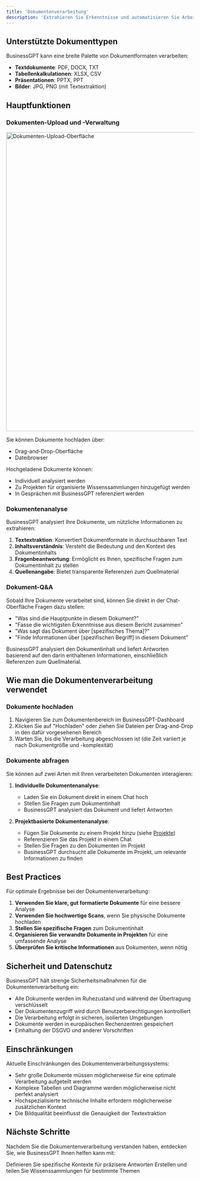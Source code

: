 ```yaml
---
title: 'Dokumentenverarbeitung'
description: 'Extrahieren Sie Erkenntnisse und automatisieren Sie Arbeitsabläufe aus Ihren Geschäftsdokumenten'
---
```


## Unterstützte Dokumenttypen

BusinessGPT kann eine breite Palette von Dokumentformaten verarbeiten:

- **Textdokumente**: PDF, DOCX, TXT
- **Tabellenkalkulationen**: XLSX, CSV
- **Präsentationen**: PPTX, PPT
- **Bilder**: JPG, PNG (mit Textextraktion)

## Hauptfunktionen

### Dokumenten-Upload und -Verwaltung

<img
  src="/images/screen/upload_dark.png"
  alt="Dokumenten-Upload-Oberfläche"
  width="800"
/>

Sie können Dokumente hochladen über:
- Drag-and-Drop-Oberfläche
- Dateibrowser

Hochgeladene Dokumente können:
- Individuell analysiert werden
- Zu Projekten für organisierte Wissenssammlungen hinzugefügt werden
- In Gesprächen mit BusinessGPT referenziert werden

### Dokumentenanalyse

BusinessGPT analysiert Ihre Dokumente, um nützliche Informationen zu extrahieren:

1. **Textextraktion**: Konvertiert Dokumentformate in durchsuchbaren Text
2. **Inhaltsverständnis**: Versteht die Bedeutung und den Kontext des Dokumentinhalts
3. **Fragenbeantwortung**: Ermöglicht es Ihnen, spezifische Fragen zum Dokumentinhalt zu stellen
4. **Quellenangabe**: Bietet transparente Referenzen zum Quellmaterial

### Dokument-Q&A

Sobald Ihre Dokumente verarbeitet sind, können Sie direkt in der Chat-Oberfläche Fragen dazu stellen:

- "Was sind die Hauptpunkte in diesem Dokument?"
- "Fasse die wichtigsten Erkenntnisse aus diesem Bericht zusammen"
- "Was sagt das Dokument über [spezifisches Thema]?"
- "Finde Informationen über [spezifischen Begriff] in diesem Dokument"

BusinessGPT analysiert den Dokumentinhalt und liefert Antworten basierend auf den darin enthaltenen Informationen, einschließlich Referenzen zum Quellmaterial.

## Wie man die Dokumentenverarbeitung verwendet

### Dokumente hochladen

1. Navigieren Sie zum Dokumentenbereich im BusinessGPT-Dashboard
2. Klicken Sie auf "Hochladen" oder ziehen Sie Dateien per Drag-and-Drop in den dafür vorgesehenen Bereich
3. Warten Sie, bis die Verarbeitung abgeschlossen ist (die Zeit variiert je nach Dokumentgröße und -komplexität)

### Dokumente abfragen

Sie können auf zwei Arten mit Ihren verarbeiteten Dokumenten interagieren:

1. **Individuelle Dokumentenanalyse**:
   - Laden Sie ein Dokument direkt in einem Chat hoch
   - Stellen Sie Fragen zum Dokumentinhalt
   - BusinessGPT analysiert das Dokument und liefert Antworten

2. **Projektbasierte Dokumentenanalyse**:
   - Fügen Sie Dokumente zu einem Projekt hinzu (siehe [Projekte](/features/projects))
   - Referenzieren Sie das Projekt in einem Chat
   - Stellen Sie Fragen zu den Dokumenten im Projekt
   - BusinessGPT durchsucht alle Dokumente im Projekt, um relevante Informationen zu finden

## Best Practices

Für optimale Ergebnisse bei der Dokumentenverarbeitung:

1. **Verwenden Sie klare, gut formatierte Dokumente** für eine bessere Analyse
2. **Verwenden Sie hochwertige Scans**, wenn Sie physische Dokumente hochladen
3. **Stellen Sie spezifische Fragen** zum Dokumentinhalt
4. **Organisieren Sie verwandte Dokumente in Projekten** für eine umfassende Analyse
5. **Überprüfen Sie kritische Informationen** aus Dokumenten, wenn nötig

## Sicherheit und Datenschutz

BusinessGPT hält strenge Sicherheitsmaßnahmen für die Dokumentenverarbeitung ein:

- Alle Dokumente werden im Ruhezustand und während der Übertragung verschlüsselt
- Der Dokumentenzugriff wird durch Benutzerberechtigungen kontrolliert
- Die Verarbeitung erfolgt in sicheren, isolierten Umgebungen
- Dokumente werden in europäischen Rechenzentren gespeichert
- Einhaltung der DSGVO und anderer Vorschriften

## Einschränkungen

Aktuelle Einschränkungen des Dokumentenverarbeitungssystems:

- Sehr große Dokumente müssen möglicherweise für eine optimale Verarbeitung aufgeteilt werden
- Komplexe Tabellen und Diagramme werden möglicherweise nicht perfekt analysiert
- Hochspezialisierte technische Inhalte erfordern möglicherweise zusätzlichen Kontext
- Die Bildqualität beeinflusst die Genauigkeit der Textextraktion

## Nächste Schritte

Nachdem Sie die Dokumentenverarbeitung verstanden haben, entdecken Sie, wie BusinessGPT Ihnen helfen kann mit:

<CardGroup>
  <Card 
    title="Anweisungen" 
    icon="list-check" 
    href="/features/instructions"
  >
    Definieren Sie spezifische Kontexte für präzisere Antworten
  </Card>
  <Card 
    title="Projekte" 
    icon="folder-open" 
    href="/features/projects"
  >
    Erstellen und teilen Sie Wissenssammlungen für bestimmte Themen
  </Card>
</CardGroup>
